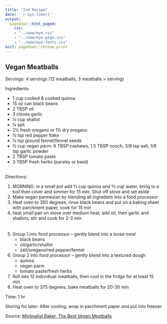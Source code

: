 ```yaml
---
title: "Ind Recipe"
date: '`r Sys.time()`'
output: 
  pagedown::html_paged:
    css: 
    - "../www/mye.css"
    - "../www/mye-page.css"
    - "../www/mye-fonts.css"
knit: pagedown::chrome_print
---
```


## Vegan Meatballs 

<span class="mh">Servings:</span> 4 servings (12 meatballs, 3 meatballs = serving)
<br>

<span class="mh">Ingredients:</span>  
<div class="my2cols">
<ul>
  <li>1 cup cooked & cooked quinoa</li>
  <li>15 oz can black beans</li>
  <li>2 TBSP oil</li> 
  <li>3 cloves garlic</li>
  <li>&frac12; cup shallot</li> 
  <li>&frac14; salt </li> 
  <li>2&frac12; fresh oregano or 1&frac14; dry oregano</li>
  <li>&frac12; tsp red pepper flake</li>
  <li>&frac12; tsp ground fennel/fennel seeds</li> 
  <li>&frac12; cup vegan parm: 6 TBSP cashews, 1.5 TBSP nooch, 3/8 tsp salt, 1/8 tsp garlic powder</li> 
  <li>2 TBSP tomato paste</li> 
  <li>3 TBSP fresh herbs (parsley or basil)</li> 
</ul>
</div>
<br>
<span class="mh">Directions:</span> 
<div class="my2cols">
<ol>
  <li>MORNING: in a small pot add &frac13; cup quinoa and &frac23; cup water, bring to a boil then cover and simmer for 15 min.  Shut off stove and set aside</li> 
  <li>Make vegan parmesian by blending all ingrediets into a food processor</li>
  <li>Heat oven to 350 degrees, rinse black beans and put on a baking sheet with parchment paper, cook for 15 min</li>
  <li>heat small pan on stove over medium heat, add oil, then garlic and shallots, stir and cook for 2-3 min</li> 
  <br><br>
  <li>Group 1 into food processor -- gently blend into a loose meal 
    <ul>
      <li>black beans</li> 
      <li>oil/garlic/shallot</li>
      <li>salt/oregano/red pepper/fennel</li>
    </ul>
  </li>
  <li>Group 2 into food processor -- gently blend into a textured dough 
    <ul>
      <li>quinoa</li> 
      <li>vegan parm</li>
      <li>tomato paste/fresh herbs</li>
    </ul>
  </li>
  <li>Roll into 12 individiual meatballs, then cool in the fridge for at least 15 min</li> 
  <li>Heat oven to 375 degrees, bake meatballs for 20-30 min</li> 
</ol>
</div>

<span class="mh">Time:</span> 1 hr 

Storing for later: After cooling, wrap in parchment paper and put into freezer

<span class="mh">Source:</span>
<a href = "https://minimalistbaker.com/the-best-vegan-meatballs/" target="_blank">Minimalist Baker, The Best Vegan Meatballs</a>
